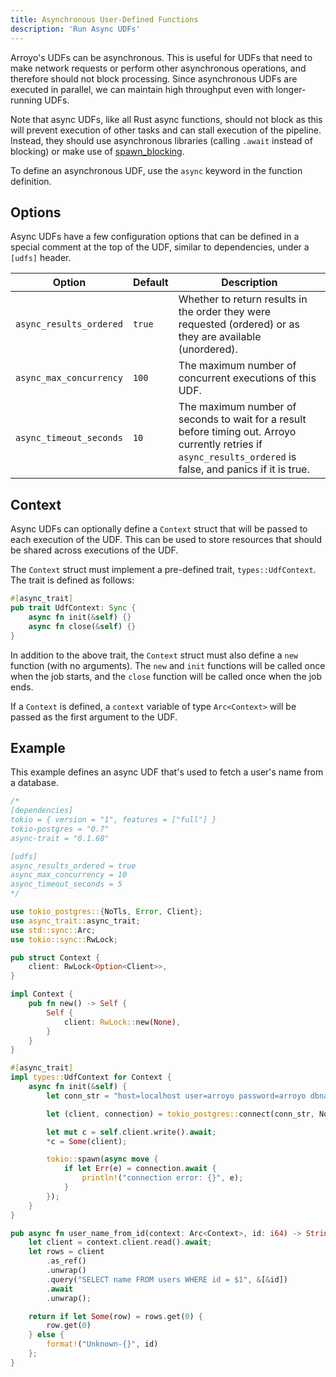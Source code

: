 ```yaml
---
title: Asynchronous User-Defined Functions
description: 'Run Async UDFs'
---
```


Arroyo's UDFs can be asynchronous.
This is useful for UDFs that need to make network requests or perform other asynchronous operations,
and therefore should not block processing. Since asynchronous UDFs are executed in parallel,
we can maintain high throughput even with longer-running UDFs.

Note that async UDFs, like all Rust async functions,
should not block as this will prevent execution of other tasks and can stall execution of the pipeline.
Instead, they should use asynchronous libraries (calling `.await` instead of blocking) or make use of
[spawn_blocking](https://docs.rs/tokio/latest/tokio/task/fn.spawn_blocking.html).

To define an asynchronous UDF, use the `async` keyword in the function definition.

## Options

Async UDFs have a few configuration options that can be defined in a special comment at the top of the UDF,
similar to dependencies, under a `[udfs]` header.

| Option | Default | Description |
| --- | --- | --- |
| `async_results_ordered` | `true` | Whether to return results in the order they were requested (ordered) or as they are available (unordered). |
| `async_max_concurrency` | `100` | The maximum number of concurrent executions of this UDF. |
| `async_timeout_seconds` | `10` | The maximum number of seconds to wait for a result before timing out. Arroyo currently retries if `async_results_ordered` is false, and panics if it is true. |


## Context

Async UDFs can optionally define a `Context` struct that will be passed to each execution of the UDF.
This can be used to store resources that should be shared across executions of the UDF.

The `Context` struct must implement a pre-defined trait, `types::UdfContext`.
The trait is defined as follows:

```rust
#[async_trait]
pub trait UdfContext: Sync {
    async fn init(&self) {}
    async fn close(&self) {}
}
```

In addition to the above trait, the `Context` struct must also define a `new` function (with no arguments).
The `new` and `init` functions will be called once when the job starts,
and the `close` function will be called once when the job ends.

If a `Context` is defined, a `context` variable of type `Arc<Context>` will be passed as the first argument to the UDF.

## Example

This example defines an async UDF that's used to fetch a user's name from a database.

```rust
/*
[dependencies]
tokio = { version = "1", features = ["full"] }
tokio-postgres = "0.7"
async-trait = "0.1.68"

[udfs]
async_results_ordered = true
async_max_concurrency = 10
async_timeout_seconds = 5
*/

use tokio_postgres::{NoTls, Error, Client};
use async_trait::async_trait;
use std::sync::Arc;
use tokio::sync::RwLock;

pub struct Context {
    client: RwLock<Option<Client>>,
}

impl Context {
    pub fn new() -> Self {
        Self {
            client: RwLock::new(None),
        }
    }
}

#[async_trait]
impl types::UdfContext for Context {
    async fn init(&self) {
        let conn_str = "host=localhost user=arroyo password=arroyo dbname=my_db";

        let (client, connection) = tokio_postgres::connect(conn_str, NoTls).await.unwrap();

        let mut c = self.client.write().await;
        *c = Some(client);

        tokio::spawn(async move {
            if let Err(e) = connection.await {
                println!("connection error: {}", e);
            }
        });
    }
}

pub async fn user_name_from_id(context: Arc<Context>, id: i64) -> String {
    let client = context.client.read().await;
    let rows = client
        .as_ref()
        .unwrap()
        .query("SELECT name FROM users WHERE id = $1", &[&id])
        .await
        .unwrap();

    return if let Some(row) = rows.get(0) {
        row.get(0)
    } else {
        format!("Unknown-{}", id)
    };
}
```

